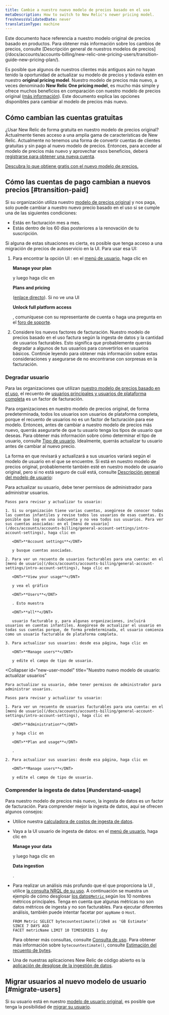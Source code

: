 ```yaml
---
title: Cambie a nuestro nuevo modelo de precios basado en el uso
metaDescription: How to switch to New Relic's newer pricing model.
freshnessValidatedDate: never
translationType: machine
---
```


<Callout variant="important">
  Este documento hace referencia a nuestro modelo original de precios basado en productos. Para obtener más información sobre los cambios de precios, consulte [Descripción general de nuestros modelos de precios](/docs/accounts/accounts-billing/new-relic-one-pricing-users/transition-guide-new-pricing-plan/).
</Callout>

Es posible que algunos de nuestros clientes más antiguos aún no hayan tenido la oportunidad de actualizar su modelo de precios y todavía estén en nuestro <DNT>**original pricing model**</DNT>. Nuestro modelo de precios más nuevo, a veces denominado <DNT>**New Relic One pricing model**</DNT>, es mucho más simple y ofrece muchos beneficios en comparación con nuestro modelo de precios original ([más información](/docs/accounts/accounts-billing/new-relic-one-pricing-billing/new-relic-one-pricing-billing)). Este documento explica las opciones disponibles para cambiar al modelo de precios más nuevo.

## Cómo cambian las cuentas gratuitas

¿Usar New Relic de forma gratuita en nuestro modelo de precios original? Actualmente tienes acceso a una amplia gama de características de New Relic. Actualmente no tenemos una forma de convertir cuentas de clientes gratuitas y sin pago al nuevo modelo de precios. Entonces, para acceder al modelo de precios más nuevo y aprovechar esos beneficios, deberá [registrarse para obtener una nueva cuenta](https://newrelic.com/signup).

[Descubra lo que obtiene gratis con el nuevo modelo de precios.](/docs/accounts/accounts-billing/new-relic-one-pricing-billing/new-relic-one-pricing-billing/#free)

## Cómo las cuentas de pago cambian a nuevos precios [#transition-paid]

Si su organización utiliza nuestro [modelo de precios original](/docs/accounts/original-accounts-billing/original-product-based-pricing/overview-user-models) y nos paga, solo puede cambiar a nuestro nuevo precio basado en el uso si se cumple una de las siguientes condiciones:

* Estás en facturación mes a mes.
* Estás dentro de los 60 días posteriores a la renovación de tu suscripción.

Si alguna de estas situaciones es cierta, es posible que tenga acceso a una migración de precios de autoservicio en la UI. Para usar esa UI:

1. Para encontrar la opción UI : en el [menú de usuario](/docs/accounts/accounts-billing/general-account-settings/intro-account-settings), haga clic en

   <DNT>**Manage your plan**</DNT>

   y luego haga clic en

   <DNT>**Plans and pricing**</DNT>

   ([enlace directo](https://one.newrelic.com/launcher/nr1-core.settings?pane=eyJhY2NvdW50SWQiOjI0NDEyODYsIm5lcmRsZXRJZCI6ImNvbW1lcmNlLW5lcmRsZXRzLm5yLXNob3AtZW50cnkiLCJwYXRoIjoiL3BsYW5zLWFuZC1wcmljaW5nIiwibWlncmF0aW9uRWxpZ2libGUiOnRydWUsImFjY291bnROYW1lIjoiU3RyYWRvcyBMYWJzIn0=&platform%5BaccountId%5D=)). Si no ve una UI

   <DNT>**Unlock full platform access**</DNT>

   , comuníquese con su representante de cuenta o haga una pregunta en el [foro de soporte](https://discuss.newrelic.com/).

2. Considere los nuevos factores de facturación. Nuestro modelo de precios basado en el uso factura según la ingesta de datos y la cantidad de usuarios facturables. Esto significa que probablemente querrás degradar a algunos de tus usuarios para convertirlos en usuarios básicos. Continúe leyendo para obtener más información sobre estas consideraciones y asegurarse de no encontrarse con sorpresas en la facturación.

### Degradar usuario

Para las organizaciones que utilizan [nuestro modelo de precios basado en el uso](/docs/accounts/accounts-billing/new-relic-one-pricing-billing/new-relic-one-pricing-billing/), el recuento de [usuarios principales y usuarios de plataforma completa](/docs/accounts/accounts-billing/new-relic-one-user-management/user-type) es un factor de facturación.

Para organizaciones en nuestro modelo de precios original, de forma predeterminada, todos los usuarios son usuarios de plataforma completa, porque el recuento de usuarios no es un factor de facturación para ese modelo. Entonces, antes de cambiar a nuestro modelo de precios más nuevo, querrás asegurarte de que tu usuario tenga los tipos de usuario que deseas. Para obtener más información sobre cómo determinar el tipo de usuario, consulte [Tipo de usuario](/docs/accounts/accounts-billing/new-relic-one-user-management/user-type). Idealmente, querrás actualizar tu usuario antes de cambiar al nuevo precio.

La forma en que revisará y actualizará a sus usuarios variará según el modelo de usuario en el que se encuentre. Si está en nuestro modelo de precios original, probablemente también esté en nuestro modelo de usuario original, pero si no está seguro de cuál está, consulte [Descripción general del modelo de usuario](/docs/accounts/original-accounts-billing/original-product-based-pricing/overview-user-models):

<CollapserGroup>
  <Collapser
    id="original-model"
    title="Nuestro modelo de usuario original: actualizar usuarios"
  >
    Para actualizar su usuario, debe tener permisos de administrador para administrar usuarios.

    Pasos para revisar y actualizar tu usuario:

    1. Si su organización tiene varias cuentas, asegúrese de conocer todas las cuentas infantiles y revise todos los usuarios de esas cuentas. Es posible que log en una subcuenta y no vea todos sus usuarios. Para ver sus cuentas asociadas: en el [menú de usuario](/docs/accounts/accounts-billing/general-account-settings/intro-account-settings), haga clic en

       <DNT>**Account settings**</DNT>

       y busque cuentas asociadas.

    2. Para ver un recuento de usuarios facturables para una cuenta: en el [menú de usuario](/docs/accounts/accounts-billing/general-account-settings/intro-account-settings), haga clic en

       <DNT>**View your usage**</DNT>

       y vea el gráfico

       <DNT>**Users**</DNT>

       . Esto muestra

       <DNT>**all**</DNT>

       usuario facturable y, para algunas organizaciones, incluirá usuarios en cuentas infantiles. Asegúrese de actualizar el usuario en todas sus cuentas porque, de forma predeterminada, el usuario comienza como un usuario facturable de plataforma completa.

    3. Para actualizar sus usuarios: desde esa página, haga clic en

       <DNT>**Manage users**</DNT>

       y edite el campo de tipo de usuario.
  </Collapser>

  <Collapser
    id="new-user-model"
    title="Nuestro nuevo modelo de usuario: actualizar usuarios"
  >
    Para actualizar su usuario, debe tener permisos de administrador para administrar usuarios.

    Pasos para revisar y actualizar tu usuario:

    1. Para ver un recuento de usuarios facturables para una cuenta: en el [menú de usuario](/docs/accounts/accounts-billing/general-account-settings/intro-account-settings), haga clic en

       <DNT>**Administration**</DNT>

       y haga clic en

       <DNT>**Plan and usage**</DNT>

       .

    2. Para actualizar sus usuarios: desde esa página, haga clic en

       <DNT>**Manage users**</DNT>

       y edite el campo de tipo de usuario.
  </Collapser>
</CollapserGroup>

### Comprender la ingesta de datos [#understand-usage]

Para nuestro modelo de precios más nuevo, la ingesta de datos es un factor de facturación. Para comprender mejor la ingesta de datos, aquí se ofrecen algunos consejos:

* Utilice nuestra [calculadora de costos de ingesta de datos](https://newrelic.com/blog/nerdlog/estimate-data-cost).

* Vaya a la UI usuario de ingesta de datos: en el [menú de usuario](/docs/accounts/accounts-billing/general-account-settings/intro-account-settings), haga clic en

  <DNT>**Manage your data**</DNT>

  y luego haga clic en

  <DNT>**Data ingestion**</DNT>

  .

* Para realizar un análisis más profundo que el que proporciona la UI , utilice [la consulta NRQL de su uso](/docs/accounts/accounts-billing/new-relic-one-pricing-billing/usage-queries-alerts). A continuación se muestra un ejemplo de cómo desglosar [los datos`Metric` ](/docs/telemetry-data-platform/understand-data/new-relic-data-types/#dimensional-metrics)según los 10 nombres métricos principales. Tenga en cuenta que algunas métricas no son datos métricos de ingesta y no son facturables. Para ejecutar diferentes análisis, también puede intentar facetar por `appName` o `Host`.

  ```
  FROM Metric SELECT bytecountestimate()/10e8 as 'GB Estimate' 
  SINCE 7 DAYS AGO 
  FACET metricName LIMIT 10 TIMESERIES 1 day
  ```

  Para obtener más consultas, consulte [Consulta de uso](/docs/accounts/accounts-billing/new-relic-one-pricing-users/usage-queries-alerts). Para obtener más información sobre `bytecountestimate()`, consulte [Estimación del recuento de bytes](/docs/accounts/accounts-billing/new-relic-one-pricing-billing/usage-queries-alerts/#byte-count-estimate).

* Una de nuestras aplicaciones New Relic de código abierto es la [aplicación de desglose de la ingestión de datos](https://newrelic.com/instant-observability/account-data-ingestion/51e66f0d-153c-493c-a75c-a386c3f170ce).

## Migrar usuarios al nuevo modelo de usuario [#migrate-users]

Si su usuario está en nuestro [modelo de usuario original](/docs/accounts/original-accounts-billing/original-users-roles/overview-user-models), es posible que tenga la posibilidad de [migrar su usuario](/docs/accounts/original-accounts-billing/original-users-roles/user-migration/).